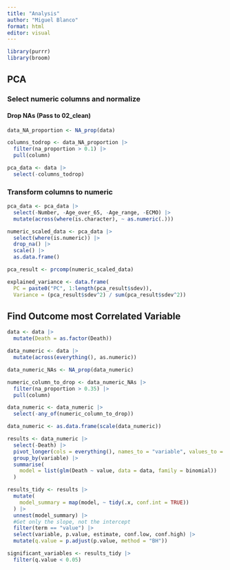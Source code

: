 ```yaml
---
title: "Analysis"
author: "Miguel Blanco"
format: html
editor: visual
---
```


```r
library(purrr)
library(broom)
```


## PCA

### Select numeric columns and normalize

#### Drop NAs (Pass to 02_clean)

```r
data_NA_proportion <- NA_prop(data)

columns_todrop <- data_NA_proportion |> 
  filter(na_proportion > 0.1) |> 
  pull(column)

pca_data <- data |> 
  select(-columns_todrop)
```

### Transform columns to numeric

```r
pca_data <- pca_data |> 
  select(-Number, -Age_over_65, -Age_range, -ECMO) |> 
  mutate(across(where(is.character), ~ as.numeric(.)))

numeric_scaled_data <- pca_data |> 
  select(where(is.numeric)) |> 
  drop_na() |> 
  scale() |> 
  as.data.frame()
```

```r
pca_result <- prcomp(numeric_scaled_data)
```

```r
explained_variance <- data.frame(
  PC = paste0("PC", 1:length(pca_result$sdev)),
  Variance = (pca_result$sdev^2) / sum(pca_result$sdev^2))


```

## Find Outcome most Correlated Variable

```r
data <- data |> 
  mutate(Death = as.factor(Death))
```

```r
data_numeric <- data |> 
  mutate(across(everything(), as.numeric))
```

```r
data_numeric_NAs <- NA_prop(data_numeric)

numeric_column_to_drop <- data_numeric_NAs |> 
  filter(na_proportion > 0.35) |> 
  pull(column)

data_numeric <- data_numeric |> 
  select(-any_of(numeric_column_to_drop))

data_numeric <- as.data.frame(scale(data_numeric))
```

```r
results <- data_numeric |> 
  select(-Death) |>  
  pivot_longer(cols = everything(), names_to = "variable", values_to = "value") |> 
  group_by(variable) |> 
  summarise(
    model = list(glm(Death ~ value, data = data, family = binomial))
  )
```

```r
results_tidy <- results |> 
  mutate(
    model_summary = map(model, ~ tidy(.x, conf.int = TRUE))
  ) |> 
  unnest(model_summary) |>
  #Get only the slope, not the intercept
  filter(term == "value") |> 
  select(variable, p.value, estimate, conf.low, conf.high) |> 
  mutate(q.value = p.adjust(p.value, method = "BH"))
```

```r
significant_variables <- results_tidy |> 
  filter(q.value < 0.05)
  
```
